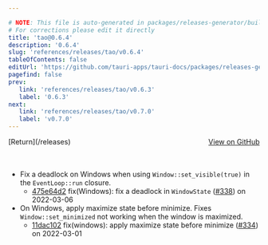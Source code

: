```yaml
---

# NOTE: This file is auto-generated in packages/releases-generator/build.ts
# For corrections please edit it directly
title: 'tao@0.6.4'
description: '0.6.4'
slug: 'references/releases/tao/v0.6.4'
tableOfContents: false
editUrl: 'https://github.com/tauri-apps/tauri-docs/packages/releases-generator/build.ts'
pagefind: false
prev:
   link: 'references/releases/tao/v0.6.3'
   label: '0.6.3'
next:
   link: 'references/releases/tao/v0.7.0'
   label: 'v0.7.0'
---
```


<div style="margin-bottom:3rem; display: flex; justify-content: space-between; align-items: center"><span>[Return](/releases)</span><span><a href="https://github.com/tauri-apps/tao/releases/tag/tao-v0.6.4">View on GitHub</a></span></div>

- Fix a deadlock on Windows when using `Window::set_visible(true)` in the `EventLoop::run` closure.
  - [475e64d2](https://github.com/tauri-apps/tao/commit/475e64d2873c233e60cb74e52e91282d18e13780) fix(Windows): fix a deadlock in `WindowState` ([#338](https://github.com/tauri-apps/tao/pull/338)) on 2022-03-06
- On Windows, apply maximize state before minimize. Fixes `Window::set_minimized` not working when the window is maximized.
  - [11dac102](https://github.com/tauri-apps/tao/commit/11dac10241330c30aae660a2621d43ee5eb3775d) fix(windows): apply maximize state before minimize ([#334](https://github.com/tauri-apps/tao/pull/334)) on 2022-03-01


